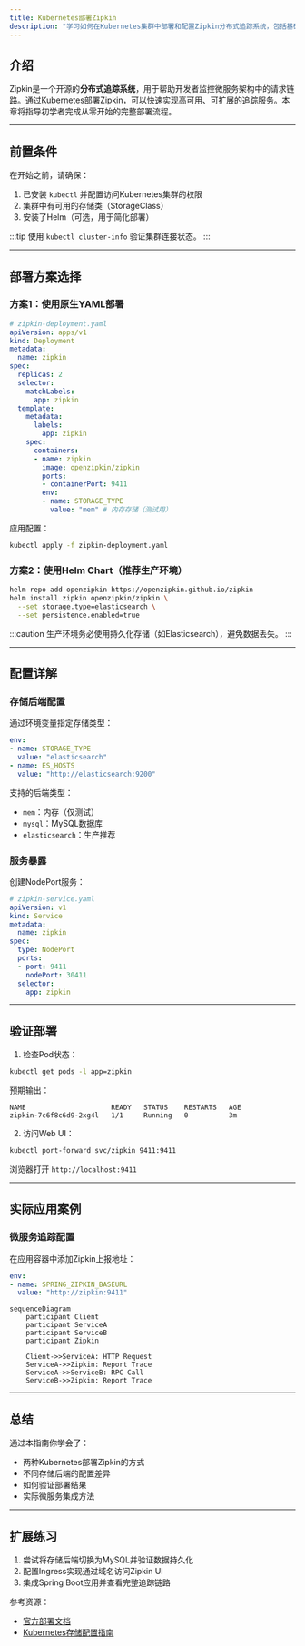 ```yaml
---
title: Kubernetes部署Zipkin
description: "学习如何在Kubernetes集群中部署和配置Zipkin分布式追踪系统，包括基础架构准备、YAML配置和实际验证步骤。"
---
```


## 介绍

Zipkin是一个开源的**分布式追踪系统**，用于帮助开发者监控微服务架构中的请求链路。通过Kubernetes部署Zipkin，可以快速实现高可用、可扩展的追踪服务。本章将指导初学者完成从零开始的完整部署流程。

---

## 前置条件

在开始之前，请确保：
1. 已安装 `kubectl` 并配置访问Kubernetes集群的权限
2. 集群中有可用的存储类（StorageClass）
3. 安装了Helm（可选，用于简化部署）

:::tip
使用 `kubectl cluster-info` 验证集群连接状态。
:::

---

## 部署方案选择

### 方案1：使用原生YAML部署
```yaml
# zipkin-deployment.yaml
apiVersion: apps/v1
kind: Deployment
metadata:
  name: zipkin
spec:
  replicas: 2
  selector:
    matchLabels:
      app: zipkin
  template:
    metadata:
      labels:
        app: zipkin
    spec:
      containers:
      - name: zipkin
        image: openzipkin/zipkin
        ports:
        - containerPort: 9411
        env:
        - name: STORAGE_TYPE
          value: "mem" # 内存存储（测试用）
```

应用配置：
```bash
kubectl apply -f zipkin-deployment.yaml
```

### 方案2：使用Helm Chart（推荐生产环境）
```bash
helm repo add openzipkin https://openzipkin.github.io/zipkin
helm install zipkin openzipkin/zipkin \
  --set storage.type=elasticsearch \
  --set persistence.enabled=true
```

:::caution
生产环境务必使用持久化存储（如Elasticsearch），避免数据丢失。
:::

---

## 配置详解

### 存储后端配置
通过环境变量指定存储类型：
```yaml
env:
- name: STORAGE_TYPE
  value: "elasticsearch"
- name: ES_HOSTS
  value: "http://elasticsearch:9200"
```

支持的后端类型：
- `mem`：内存（仅测试）
- `mysql`：MySQL数据库
- `elasticsearch`：生产推荐

### 服务暴露
创建NodePort服务：
```yaml
# zipkin-service.yaml
apiVersion: v1
kind: Service
metadata:
  name: zipkin
spec:
  type: NodePort
  ports:
  - port: 9411
    nodePort: 30411
  selector:
    app: zipkin
```

---

## 验证部署

1. 检查Pod状态：
```bash
kubectl get pods -l app=zipkin
```
预期输出：
```
NAME                     READY   STATUS    RESTARTS   AGE
zipkin-7c6f8c6d9-2xg4l   1/1     Running   0          3m
```

2. 访问Web UI：
```bash
kubectl port-forward svc/zipkin 9411:9411
```
浏览器打开 `http://localhost:9411`

---

## 实际应用案例

### 微服务追踪配置
在应用容器中添加Zipkin上报地址：
```yaml
env:
- name: SPRING_ZIPKIN_BASEURL
  value: "http://zipkin:9411"
```

```mermaid
sequenceDiagram
    participant Client
    participant ServiceA
    participant ServiceB
    participant Zipkin

    Client->>ServiceA: HTTP Request
    ServiceA->>Zipkin: Report Trace
    ServiceA->>ServiceB: RPC Call
    ServiceB->>Zipkin: Report Trace
```

---

## 总结

通过本指南你学会了：
- 两种Kubernetes部署Zipkin的方式
- 不同存储后端的配置差异
- 如何验证部署结果
- 实际微服务集成方法

---

## 扩展练习
1. 尝试将存储后端切换为MySQL并验证数据持久化
2. 配置Ingress实现通过域名访问Zipkin UI
3. 集成Spring Boot应用并查看完整追踪链路

参考资源：
- [官方部署文档](https://zipkin.io/pages/quickstart.html)
- [Kubernetes存储配置指南](https://kubernetes.io/docs/concepts/storage/)